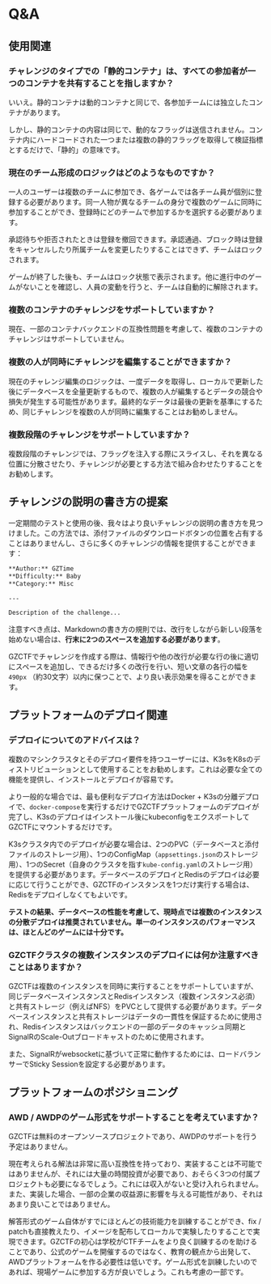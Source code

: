 # Q&A

## 使用関連

### チャレンジのタイプでの「静的コンテナ」は、すべての参加者が一つのコンテナを共有することを指しますか？

いいえ。静的コンテナは動的コンテナと同じで、各参加チームには独立したコンテナがあります。

しかし、静的コンテナの内容は同じで、動的なフラッグは送信されません。コンテナ内にハードコードされた一つまたは複数の静的フラッグを取得して検証指標とするだけで、「静的」の意味です。

### 現在のチーム形成のロジックはどのようなものですか？

一人のユーザーは複数のチームに参加でき、各ゲームでは各チーム員が個別に登録する必要があります。同一人物が異なるチームの身分で複数のゲームに同時に参加することができ、登録時にどのチームで参加するかを選択する必要があります。

承認待ちや拒否されたときは登録を撤回できます。承認通過、ブロック時は登録をキャンセルしたり所属チームを変更したりすることはできず、チームはロックされます。

ゲームが終了した後も、チームはロック状態で表示されます。他に進行中のゲームがないことを確認し、人員の変動を行うと、チームは自動的に解除されます。

### 複数のコンテナのチャレンジをサポートしていますか？

現在、一部のコンテナバックエンドの互換性問題を考慮して、複数のコンテナのチャレンジはサポートしていません。

### 複数の人が同時にチャレンジを編集することができますか？

現在のチャレンジ編集のロジックは、一度データを取得し、ローカルで更新した後にデータベースを全量更新するもので、複数の人が編集するとデータの競合や損失が発生する可能性があります。最終的なデータは最後の更新を基準にするため、同じチャレンジを複数の人が同時に編集することはお勧めしません。

### 複数段階のチャレンジをサポートしていますか？

複数段階のチャレンジでは、フラッグを注入する際にスライスし、それを異なる位置に分散させたり、チャレンジが必要とする方法で組み合わせたりすることをお勧めします。

## チャレンジの説明の書き方の提案

一定期間のテストと使用の後、我々はより良いチャレンジの説明の書き方を見つけました。この方法では、添付ファイルのダウンロードボタンの位置を占有することはありませんし、さらに多くのチャレンジの情報を提供することができます：

```md
**Author:** GZTime
**Difficulty:** Baby
**Category:** Misc

---

Description of the challenge...
```

注意すべき点は、Markdownの書き方の規則では、改行をしながら新しい段落を始めない場合は、**行末に2つのスペースを追加する必要があります**。

GZCTFでチャレンジを作成する際は、情報行や他の改行が必要な行の後に適切にスペースを追加し、できるだけ多くの改行を行い、短い文章の各行の幅を `490px` （約30文字）以内に保つことで、より良い表示効果を得ることができます。

## プラットフォームのデプロイ関連

### デプロイについてのアドバイスは？

複数のマシンクラスタとそのデプロイ要件を持つユーザーには、K3sをK8sのディストリビューションとして使用することをお勧めします。これは必要な全ての機能を提供し、インストールとデプロイが容易です。

より一般的な場合では、最も便利なデプロイ方法はDocker + K3sの分離デプロイで、`docker-compose`を実行するだけでGZCTFプラットフォームのデプロイが完了し、K3sのデプロイはインストール後にkubeconfigをエクスポートしてGZCTFにマウントするだけです。

K3sクラスタ内でのデプロイが必要な場合は、2つのPVC（データベースと添付ファイルのストレージ用）、1つのConfigMap（`appsettings.json`のストレージ用）、1つのSecret（自身のクラスタを指す`kube-config.yaml`のストレージ用）を提供する必要があります。データベースのデプロイとRedisのデプロイは必要に応じて行うことができ、GZCTFのインスタンスを1つだけ実行する場合は、Redisをデプロイしなくてもよいです。

**テストの結果、データベースの性能を考慮して、現時点では複数のインスタンスの分散デプロイは推奨されていません。単一のインスタンスのパフォーマンスは、ほとんどのゲームには十分です。**

### GZCTFクラスタの複数インスタンスのデプロイには何か注意すべきことはありますか？

GZCTFは複数のインスタンスを同時に実行することをサポートしていますが、同じデータベースインスタンスとRedisインスタンス（複数インスタンス必須）と共有ストレージ（例えばNFS）をPVCとして提供する必要があります。データベースインスタンスと共有ストレージはデータの一貫性を保証するために使用され、Redisインスタンスはバックエンドの一部のデータのキャッシュ同期とSignalRのScale-Outブロードキャストのために使用されます。

また、SignalRがwebsocketに基づいて正常に動作するためには、ロードバランサーでSticky Sessionを設定する必要があります。

## プラットフォームのポジショニング

### AWD / AWDPのゲーム形式をサポートすることを考えていますか？

GZCTFは無料のオープンソースプロジェクトであり、AWDPのサポートを行う予定はありません。

現在考えられる解法は非常に高い互換性を持っており、実装することは不可能ではありませんが、それには大量の時間投資が必要であり、おそらく3つの付属プロジェクトも必要になるでしょう。これには収入がないと受け入れられません。また、実装した場合、一部の企業の収益源に影響を与える可能性があり、それはあまり良いことではありません。

解答形式のゲーム自体がすでにほとんどの技術能力を訓練することができ、fix / patchも直接教えたり、イメージを配布してローカルで実験したりすることで実現できます。GZCTFの初心は学校がCTFチームをより良く訓練するのを助けることであり、公式のゲームを開催するのではなく、教育の観点から出発して、AWDプラットフォームを作る必要性は低いです。ゲーム形式を訓練したいのであれば、現場ゲームに参加する方が良いでしょう。これも考慮の一部です。
